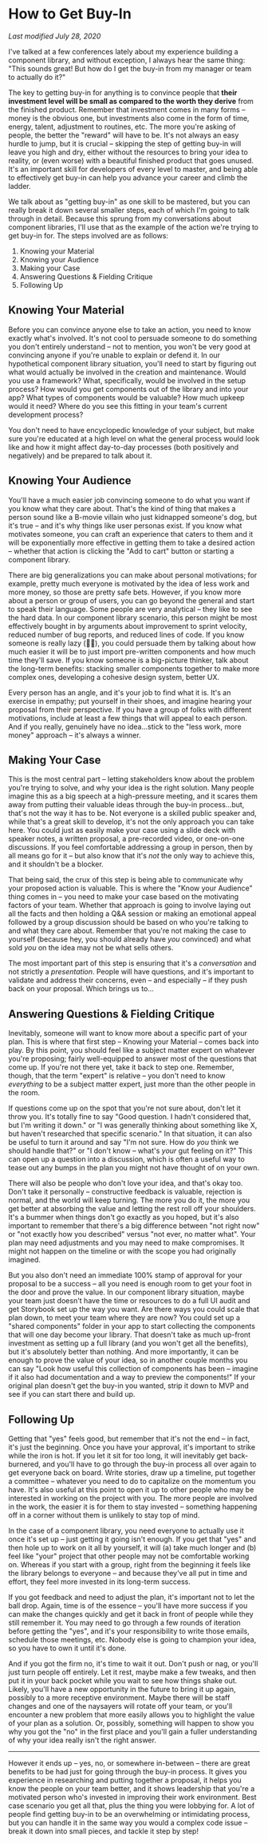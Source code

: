 # How to Get Buy-In 

*Last modified July 28, 2020* 

I've talked at a few conferences lately about my experience building a component library, and without exception, I always hear the same thing: "This sounds great! But how do I get the buy-in from my manager or team to actually do it?"   

The key to getting buy-in for anything is to convince people that **their investment level will be small as compared to the worth they derive** from the finished product. Remember that investment comes in many forms – money is the obvious one, but investments also come in the form of time, energy, talent, adjustment to routines, etc. The more you're asking of people, the better the "reward" will have to be. It's not always an easy hurdle to jump, but it is crucial – skipping the step of getting buy-in will leave you high and dry, either without the resources to bring your idea to reality, or (even worse) with a beautiful finished product that goes unused. It's an important skill for developers of every level to master, and being able to effectively get buy-in can help you advance your career and climb the ladder.  

We talk about as "getting buy-in" as one skill to be mastered, but you can really break it down several smaller steps, each of which I'm going to talk through in detail. Because this sprung from my conversations about component libraries, I'll use that as the example of the action we're trying to get buy-in for. The steps involved are as follows:  

1. Knowing your Material 
2. Knowing your Audience
3. Making your Case 
4. Answering Questions & Fielding Critique  
5. Following Up 

## Knowing Your Material

Before you can convince anyone else to take an action, you need to know exactly what's involved. It's not cool to persuade someone to do something you don't entirely understand – not to mention, you won't be very good at convincing anyone if you're unable to explain or defend it. In our hypothetical component library situation, you'll need to start by figuring out what would actually be involved in the creation and maintenance. Would you use a framework? What, specifically, would be involved in the setup process? How would you get components out of the library and into your app? What types of components would be valuable? How much upkeep would it need? Where do you see this fitting in your team's current development process? 

You don't need to have encyclopedic knowledge of your subject, but make sure you're educated at a high level on what the general process would look like and how it might affect day-to-day processes (both positively and negatively) and be prepared to talk about it. 

## Knowing Your Audience

You'll have a much easier job convincing someone to do what you want if you know what they care about. That's the kind of thing that makes a person sound like a B-movie villain who just kidnapped someone's dog, but it's true – and it's why things like user personas exist. If you know what motivates someone, you can craft an experience that caters to them and it will be exponentially more effective in getting them to take a desired action – whether that action is clicking the "Add to cart" button or starting a component library. 

There are big generalizations you can make about personal motivations; for example, pretty much everyone is motivated by the idea of less work and more money, so those are pretty safe bets. However, if you know more about a person or group of users, you can go beyond the general and start to speak their language. Some people are very analytical – they like to see the hard data. In our component library scenario, this person might be most effectively bought in by arguments about improvement to sprint velocity, reduced number of bug reports, and reduced lines of code. If you know someone is really lazy (🙋‍♀️), you could persuade them by talking about how much easier it will be to just import pre-written components and how much time they'll save. If you know someone is a big-picture thinker, talk about the long-term benefits: stacking smaller components together to make more complex ones, developing a cohesive design system, better UX. 

Every person has an angle, and it's your job to find what it is. It's an exercise in empathy; put yourself in their shoes, and imagine hearing your proposal from their perspective. If you have a group of folks with different motivations, include at least a few things that will appeal to each person. And if you really, genuinely have no idea...stick to the "less work, more money" approach – it's always a winner.  

## Making Your Case

This is the most central part – letting stakeholders know about the problem you're trying to solve, and why your idea is the right solution. Many people imagine this as a big speech at a high-pressure meeting, and it scares them away from putting their valuable ideas through the buy-in process...but, that's not the way it has to be. Not everyone is a skilled public speaker and, while that's a great skill to develop, it's not the only approach you can take here. You could just as easily make your case using a slide deck with speaker notes, a written proposal, a pre-recorded video, or one-on-one discussions. If you feel comfortable addressing a group in person, then by all means go for it – but also know that it's *not* the only way to achieve this, and it shouldn't be a blocker. 

That being said, the crux of this step is being able to communicate why your proposed action is valuable. This is where the "Know your Audience" thing comes in – you need to make your case based on the motivating factors of your team. Whether that approach is going to involve laying out all the facts and then holding a Q&A session or making an emotional appeal followed by a group discussion should be based on who you're talking to and what they care about. Remember that you're not making the case to yourself (because hey, you should already have *you* convinced) and what sold *you* on the idea may not be what sells others. 

The most important part of this step is ensuring that it's a *conversation* and not strictly a *presentation*. People will have questions, and it's important to validate and address their concerns, even – and especially – if they push back on your proposal. Which brings us to...

## Answering Questions & Fielding Critique

Inevitably, someone will want to know more about a specific part of your plan. This is where that first step – Knowing your Material – comes back into play. By this point, you should feel like a subject matter expert on whatever you're proposing; fairly well-equipped to answer most of the questions that come up. If you're not there yet, take it back to step one. Remember, though, that the term "expert" is relative – you don't need to know *everything* to be a subject matter expert, just more than the other people in the room.

If questions come up on the spot that you're not sure about, don't let it throw you. It's totally fine to say "Good question. I hadn't considered that, but I'm writing it down." or "I was generally thinking about something like X, but haven't researched that specific scenario." In that situation, it can also be useful to turn it around and say "I'm not sure. How do *you* think we should handle that?" or "I don't know – what's *your* gut feeling on it?" This can open up a question into a discussion, which is often a useful way to tease out any bumps in the plan you might not have thought of on your own. 

There will also be people who don't love your idea, and that's okay too. Don't take it personally – constructive feedback is valuable, rejection is normal, and the world will keep turning. The more you do it, the more you get better at absorbing the value and letting the rest roll off your shoulders. It's a bummer when things don't go exactly as you hoped, but it's also important to remember that there's a big difference between "not right now" or "not exactly how you described" versus "not ever, no matter what". Your plan may need adjustments and you may need to make compromises. It might not happen on the timeline or with the scope you had originally imagined. 

But you also don't need an immediate 100% stamp of approval for your proposal to be a success – all you need is enough room to get your foot in the door and prove the value. In our component library situation, maybe your team just doesn't have the time or resources to do a full UI audit and get Storybook set up the way you want. Are there ways you could scale that plan down, to meet your team where they are now? You could set up a "shared components" folder in your app to start collecting the components that will one day become your library. That doesn't take as much up-front investment as setting up a full library (and you won't get all the benefits), but it's absolutely better than nothing. And more importantly, it can be enough to prove the value of your idea, so in another couple months you can say "Look how useful this collection of components has been – imagine if it also had documentation and a way to preview the components!" If your original plan doesn't get the buy-in you wanted, strip it down to MVP and see if you can start there and build up. 

## Following Up

Getting that "yes" feels good, but remember that it's not the end – in fact, it's just the beginning. Once you have your approval, it's important to strike while the iron is hot. If you let it sit for too long, it will inevitably get back-burnered, and you'll have to go through the buy-in process all over again to get everyone back on board. Write stories, draw up a timeline, put together a committee – whatever you need to do to capitalize on the momentum you have. It's also useful at this point to open it up to other people who may be interested in working on the project with you. The more people are involved in the work, the easier it is for them to stay invested – something happening off in a corner without them is unlikely to stay top of mind. 

In the case of a component library, you need everyone to actually use it once it's set up – just getting it going isn't enough. If you get that "yes" and then hole up to work on it all by yourself, it will (a) take much longer and (b) feel like "your" project that other people may not be comfortable working on. Whereas if you start with a group, right from the beginning it feels like the library belongs to everyone – and because they've all put in time and effort, they feel more invested in its long-term success. 

If you got feedback and need to adjust the plan, it's important not to let the ball drop. Again, time is of the essence – you'll have more success if you can make the changes quickly and get it back in front of people while they still remember it. You may need to go through a few rounds of iteration before getting the "yes", and it's your responsibility to write those emails, schedule those meetings, etc. Nobody else is going to champion your idea, so you have to own it until it's done. 

And if you got the firm no, it's time to wait it out. Don't push or nag, or you'll just turn people off entirely. Let it rest, maybe make a few tweaks, and then put it in your back pocket while you wait to see how things shake out. Likely, you'll have a new opportunity in the future to bring it up again, possibly to a more receptive environment. Maybe there will be staff changes and one of the naysayers will rotate off your team, or you'll encounter a new problem that more easily allows you to highlight the value of your plan as a solution. Or, possibly, something will happen to show you why you got the "no" in the first place and you'll gain a fuller understanding of why your idea really isn't the right answer. 

---

However it ends up – yes, no, or somewhere in-between – there are great benefits to be had just for going through the buy-in process. It gives you experience in researching and putting together a proposal, it helps you know the people on your team better, and it shows leadership that you're a motivated person who's invested in improving their work environment. Best case scenario you get all that, plus the thing you were lobbying for. A lot of people find getting buy-in to be an overwhelming or intimidating process, but you can handle it in the same way you would a complex code issue – break it down into small pieces, and tackle it step by step!